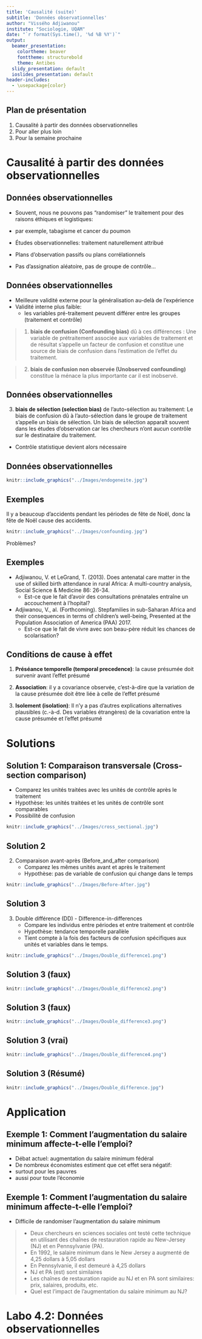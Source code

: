 ```yaml
---
title: 'Causalité (suite)'
subtitle: 'Données observationnelles'
author: "Vissého Adjiwanou"
institute: "Sociologie, UQAM"
date: "`r format(Sys.time(), '%d %B %Y')`"
output:
  beamer_presentation:
    colortheme: beaver
    fonttheme: structurebold
    theme: Antibes
  slidy_presentation: default
  ioslides_presentation: default
header-includes:
  - \usepackage{color}
---
```



## Plan de présentation

1. Causalité à partir des données observationnelles 
2. Pour aller plus loin
3. Pour la semaine prochaine



Causalité à partir des données observationnelles
========================================================

## Données observationnelles

- Souvent, nous ne pouvons pas "randomiser" le traitement pour des raisons éthiques et logistiques:
- par exemple, tabagisme et cancer du poumon

- Études observationnelles: traitement naturellement attribué
- Plans d'observation passifs ou plans corrélationnels
- Pas d'assignation aléatoire, pas de groupe de contrôle...

## Données observationnelles

- Meilleure validité externe pour la généralisation au-delà de l'expérience
- Validité interne plus faible:
  - les variables pré-traitement peuvent différer entre les groupes (traitement et contrôle)

>  1. **biais de confusion (Confounding bias)** dû à ces différences : Une variable de prétraitement associée aux variables de traitement et de résultat s'appelle un facteur de confusion et constitue une source de biais de confusion dans l'estimation de l'effet du traitement.
    
>  2. **biais de confusion non observée (Unobserved confounding)** constitue la ménace la plus importante car il est inobservé.

## Données observationnelles

3. **biais de sélection (selection bias)** de l'auto-sélection au traitement: Le biais de confusion dû à l'auto-sélection dans le groupe de traitement s'appelle un biais de sélection. Un biais de sélection apparaît souvent dans les études d'observation car les chercheurs n'ont aucun contrôle sur le destinataire du traitement.

- Contrôle statistique devient alors nécessaire


## Données observationnelles

```r
knitr::include_graphics("../Images/endogeneite.jpg")
```


## Exemples

Il y a beaucoup d'accidents pendant les périodes de fête de Noël, donc la fête de Noël cause des accidents.

```r
knitr::include_graphics("../Images/confounding.jpg")
```

Problèmes?

## Exemples

- Adjiwanou, V. et LeGrand, T. (2013). Does antenatal care matter in the use of skilled birth attendance in rural Africa: A multi-country analysis, Social Science & Medicine 86: 26-34.
    - Est-ce que le fait d'avoir des consultations prénatales entraîne un accouchement à l'hopital?

- Adjiwanou, V., al. (Forthcoming). Stepfamilies in sub-Saharan Africa and their consequences in terms of children’s well-being, Presented at the Population Association of America (PAA) 2017.
    - Est-ce que le fait de vivre avec son beau-père réduit les chances de scolarisation?


## Conditions de cause à effet

1. **Préséance temporelle (temporal precedence)**: la cause présumée doit survenir avant l'effet présumé

2. **Association**: il y a covariance observée, c'est-à-dire que la variation de la cause présumée doit être liée à celle de l'effet présumé

3. **Isolement (isolation)**: Il n'y a pas d'autres explications alternatives plausibles (c.-à-d. Des variables étrangères) de la covariation entre la cause présumée et l'effet présumé


Solutions
========================================================

## Solution 1: Comparaison transversale (Cross-section comparison)

- Comparez les unités traitées avec les unités de contrôle après le traitement
- Hypothèse: les unités traitées et les unités de contrôle sont comparables
- Possibilité de confusion

```r

knitr::include_graphics("../Images/cross_sectional.jpg")

```

## Solution 2

2. Comparaison avant-après (Before_and_after comparison)
    - Comparez les mêmes unités avant et après le traitement
    - Hypothèse: pas de variable de confusion qui change dans le temps

```r
knitr::include_graphics("../Images/Before-After.jpg")
```

## Solution 3

3. Double différence (DD) - Difference-in-differences
    - Compare les individus entre périodes et entre traitement et contrôle 
    - Hypothèse: tendance temporelle parallèle
    - Tient compte à la fois des facteurs de confusion spécifiques aux unités et variables dans le temps. 


```r
knitr::include_graphics("../Images/Double_difference1.png")
```

## Solution 3 (faux)


```r
knitr::include_graphics("../Images/Double_difference2.png")
```


## Solution 3 (faux)


```r
knitr::include_graphics("../Images/Double_difference3.png")
```


## Solution 3 (vrai)


```r
knitr::include_graphics("../Images/Double_difference4.png")
```





## Solution 3 (Résumé)

```r
knitr::include_graphics("../Images/Double_difference.jpg")
```



Application
========================================================

## Exemple 1: Comment l'augmentation du salaire minimum affecte-t-elle l'emploi?

 - Débat actuel: augmentation du salaire minimum fédéral
 - De nombreux économistes estiment que cet effet sera négatif:
  - surtout pour les pauvres
  - aussi pour toute l'économie

## Exemple 1: Comment l'augmentation du salaire minimum affecte-t-elle l'emploi?

 - Difficile de randomiser l'augmentation du salaire minimum

> - Deux chercheurs en sciences sociales ont testé cette technique en utilisant des chaînes de restauration rapide au New-Jersey (NJ) et en Pennsylvanie (PA).
 > - En 1992, le salaire minimum dans le New Jersey a augmenté de 4,25 dollars à 5,05 dollars
 > - En Pennsylvanie, il est demeuré à 4,25 dollars
> - NJ et PA (est) sont similaires
> - Les chaînes de restauration rapide au NJ et en PA sont similaires: prix, salaires, produits, etc.
> - Quel est l'impact de l'augmentation du salaire minimum au NJ?

# Labo 4.2: Données observationnelles


